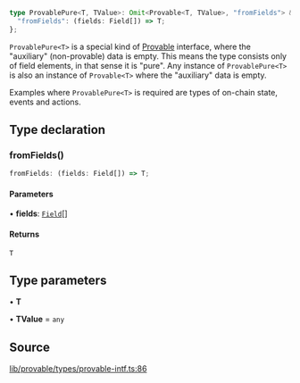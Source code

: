 ```ts
type ProvablePure<T, TValue>: Omit<Provable<T, TValue>, "fromFields"> & {
  "fromFields": (fields: Field[]) => T;
};
```

`ProvablePure<T>` is a special kind of [Provable](Provable.mdx) interface, where the "auxiliary" (non-provable) data is empty.
This means the type consists only of field elements, in that sense it is "pure".
Any instance of `ProvablePure<T>` is also an instance of `Provable<T>` where the "auxiliary" data is empty.

Examples where `ProvablePure<T>` is required are types of on-chain state, events and actions.

## Type declaration

### fromFields()

```ts
fromFields: (fields: Field[]) => T;
```

#### Parameters

• **fields**: [`Field`](../classes/Field.mdx)[]

#### Returns

`T`

## Type parameters

• **T**

• **TValue** = `any`

## Source

[lib/provable/types/provable-intf.ts:86](https://github.com/o1-labs/o1js/blob/3b1b22555bd0099419efc0703dfdb8b2eb7c3e6f/src/lib/provable/types/provable-intf.ts#L86)
